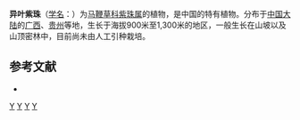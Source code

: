 {{Speciesbox 
| taxon = Callicarpa anisophylla
| authority = [[吴征镒|C. Y. Wu]] ex [[方文哲|W. Z. Fang]]
}}

'''异叶紫珠'''（[[学名|学名]]：{{lang|la|''Callicarpa anisophylla''}}）为[[马鞭草科|马鞭草科]][[紫珠属|紫珠属]]的植物，是中国的特有植物。分布于[[中国大陆|中国大陆]]的[[广西|广西]]、[[贵州|贵州]]等地，生长于海拔900米至1,300米的地区，一般生长在山坡以及山顶密林中，目前尚未由人工引种栽培。

== 参考文献 ==
<div class="references-small">
* {{cite web| url =http://www.bioinfo.cn/db05/KmzwSpecies.php?action=view&id=23980| title =异叶紫珠| work =《中国高等植物数据库全库》| publisher =中国科学院微生物研究所| author =昆明植物研究所| accessdate =2009-02-25| deadurl =yes| archiveurl =https://web.archive.org/web/20160305004156/http://www.bioinfo.cn/db05/KmzwSpecies.php?action=view&id=23980| archivedate =2016-03-05}}
</div>
{{Taxonbar|from=Q11065927}}

[[Category:紫珠属|Y]]
[[Category:中國特有植物|Y]]
[[Category:广西植物|Y]]
[[Category:贵州植物|Y]]